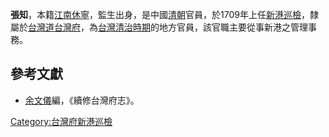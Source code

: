 '''張知'''，本籍[[江南|江南]][[休寧|休寧]]，監生出身，是中國[[清朝|清朝]]官員，於1709年上任[[新港鄉|新港]][[巡檢|巡檢]]，隸屬於[[台灣道|台灣道]][[台灣府|台灣府]]，為[[台灣清治時期|台灣清治時期]]的地方官員，該官職主要從事新港之管理事務。
{{start box}}
{{s-before|[[蔣復新|蔣復新]]}}
{{s-title|[[台灣府|台灣府]][[新港鄉|新港]][[巡檢|巡檢]]|1709年上任}}
{{s-after|[[李唐宗|李唐宗]]}}
{{end box}}

==參考文獻==
*[[余文儀|余文儀]]編，《續修台灣府志》。
{{清朝人物小作品}}
[[Category:台灣府新港巡檢|Category:台灣府新港巡檢]]